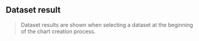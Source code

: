 


<Meta of={DatasetResultStories} />

## Dataset result

> Dataset results are shown when selecting a dataset at the beginning of the
> chart creation process.

<Canvas of={DatasetResultStories.DatasetResult} />
